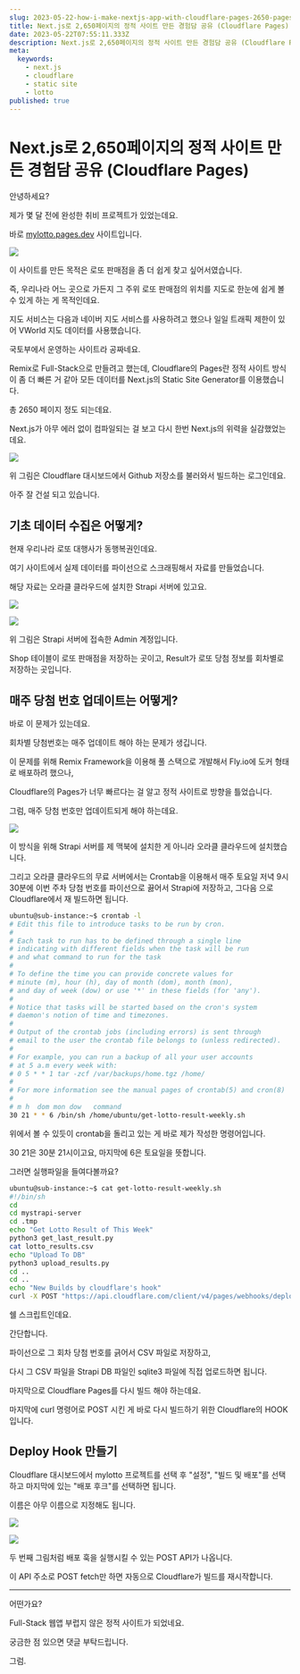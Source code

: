 ```yaml
---
slug: 2023-05-22-how-i-make-nextjs-app-with-cloudflare-pages-2650-pages
title: Next.js로 2,650페이지의 정적 사이트 만든 경험담 공유 (Cloudflare Pages)
date: 2023-05-22T07:55:11.333Z
description: Next.js로 2,650페이지의 정적 사이트 만든 경험담 공유 (Cloudflare Pages)
meta:
  keywords:
    - next.js
    - cloudflare
    - static site
    - lotto
published: true
---
```


# Next.js로 2,650페이지의 정적 사이트 만든 경험담 공유 (Cloudflare Pages)

안녕하세요?

제가 몇 달 전에 완성한 취비 프로젝트가 있었는데요.

바로 [mylotto.pages.dev](https://mylotto.pages.dev) 사이트입니다.


![](https://blogger.googleusercontent.com/img/a/AVvXsEiJxnVqh6_ZTLGxafUG-2tXB7rLtWWIe2Ed9UzMkvh2UPwJ8NMck1oTuq4lfBGa5aFlVUcmRiby0uIKUu9TdOKPyvXnAzBRwJDByJHgxXeTCnzPLmj3tsXo1uG-SvHyM2CwhO3LlFUT4yd9AHamjonCw5eSeLIO4svlfTgI1qwNAw78MYa5SEb_ZyHX)

이 사이트를 만든 목적은 로또 판매점을 좀 더 쉽게 찾고 싶어서였습니다.

즉, 우리나라 어느 곳으로 가든지 그 주위 로또 판매점의 위치를 지도로 한눈에 쉽게 볼 수 있게 하는 게 목적인데요.

지도 서비스는 다음과 네이버 지도 서비스를 사용하려고 했으나 일일 트래픽 제한이 있어 VWorld 지도 데이터를 사용했습니다.

국토부에서 운영하는 사이트라 공짜네요.

Remix로 Full-Stack으로 만들려고 했는데, Cloudflare의 Pages란 정적 사이트 방식이 좀 더 빠른 거 같아 모든 데이터를 Next.js의 Static Site Generator를 이용했습니다.

총 2650 페이지 정도 되는데요.

Next.js가 아무 에러 없이 컴파일되는 걸 보고 다시 한번 Next.js의 위력을 실감했었는데요.

![](https://blogger.googleusercontent.com/img/a/AVvXsEjApKdKqJmqDXs7c394s88pmXHz_MEh_E95RZzqMLosXMn0XyvF1i96IR43b6pr8fKypF2Mfz7H99pCaZhz7EAsVLSh3aSGDx8zSbYdyntn9y-Z-qO3PlepplOeCGOb-vFdwsOYflOYXfRqxzEXj6nx0o-1BBknw04C-uPZNM333XmvIO8Hlzp_7rRp)

위 그림은 Cloudflare 대시보드에서 Github 저장소를 불러와서 빌드하는 로그인데요.

아주 잘 건설 되고 있습니다.

## 기초 데이터 수집은 어떻게?

현재 우리나라 로또 대행사가 동행복권인데요.

여기 사이트에서 실제 데이터를 파이선으로 스크래핑해서 자료를 만들었습니다.

해당 자료는 오라클 클라우드에 설치한 Strapi 서버에 있고요.

![](https://blogger.googleusercontent.com/img/a/AVvXsEghZjiiX5EMiQ_vWHwUX8iEejbOjPBsTARqv-7yAKtRmwC2SIGisJDrh2vLJtHioyuEsM58UcY9NhOOFAScnlVSQaAEmD9kcuRDbshnrUhvhf4FgXHqd5vqAgkxPi1k0uYzFHu5dZAwPG5na72jdVYKeavKZtqoufWALilclyQItM4QPEst5nbGjEY1)

![](https://blogger.googleusercontent.com/img/a/AVvXsEhslG8U7sMQZzQcamQSXvqtbxi7tFUTq_e38oayXoe_00M-0mEdQ4yEHm1T1jjDxPLKj9vjWwlKuxvW-IYJv8KbDBRCA8UhohnjEm05J8TS7fvjj_fQE7gXxHswdPGmYv4vZmmFMT27bqdLg2oLWgI9ll0bvpJ3p5r1QPcEd2oAw7tdrcl-xzM_6eqy)

위 그림은 Strapi 서버에 접속한 Admin 계정입니다.

Shop 테이블이 로또 판매점을 저장하는 곳이고, Result가 로또 당첨 정보를 회차별로 저장하는 곳입니다.

## 매주 당첨 번호 업데이트는 어떻게?

바로 이 문제가 있는데요.

회차별 당첨번호는 매주 업데이트 해야 하는 문제가 생깁니다.

이 문제를 위해 Remix Framework을 이용해 풀 스택으로 개발해서 Fly.io에 도커 형태로 배포하려 했으나,

Cloudflare의 Pages가 너무 빠르다는 걸 알고 정적 사이트로 방향을 틀었습니다.

그럼, 매주 당첨 번호만 업데이트되게 해야 하는데요.

![](https://blogger.googleusercontent.com/img/a/AVvXsEjx-8LAcgd1soROL88NaAAytgAU07FbAbISe6ck_SBhFtpMfaioCvySbv9az9UVGWr85PR-V3gg36X6tNCGYZYOU2zmPnKsLAPAWzSA2g3VCyHopyeDwvOp4dIh8rfHSIfCTeTlc1YJHTdmoR788i6G-5kafc5VRGrTHX1XUPAsQmsxFltCXrjluRwh)

이 방식을 위해 Strapi 서버를 제 맥북에 설치한 게 아니라 오라클 클라우드에 설치했습니다.

그리고 오라클 클라우드의 무료 서버에서는 Crontab을 이용해서 매주 토요일 저녁 9시 30분에 이번 주차 당첨 번호를 파이선으로 끓어서 Strapi에 저장하고, 그다음 으로 Cloudflare에서 재 빌드하면 됩니다.

```bash
ubuntu@sub-instance:~$ crontab -l
# Edit this file to introduce tasks to be run by cron.
#
# Each task to run has to be defined through a single line
# indicating with different fields when the task will be run
# and what command to run for the task
#
# To define the time you can provide concrete values for
# minute (m), hour (h), day of month (dom), month (mon),
# and day of week (dow) or use '*' in these fields (for 'any').
#
# Notice that tasks will be started based on the cron's system
# daemon's notion of time and timezones.
#
# Output of the crontab jobs (including errors) is sent through
# email to the user the crontab file belongs to (unless redirected).
#
# For example, you can run a backup of all your user accounts
# at 5 a.m every week with:
# 0 5 * * 1 tar -zcf /var/backups/home.tgz /home/
#
# For more information see the manual pages of crontab(5) and cron(8)
#
# m h  dom mon dow   command
30 21 * * 6 /bin/sh /home/ubuntu/get-lotto-result-weekly.sh
```

위에서 볼 수 있듯이 crontab을 돌리고 있는 게 바로 제가 작성한 명령어입니다.

30 21은 30분 21시이고요, 마지막에 6은 토요일을 뜻합니다.

그러면 실행파일을 들여다볼까요?

```bash
ubuntu@sub-instance:~$ cat get-lotto-result-weekly.sh
#!/bin/sh
cd
cd mystrapi-server
cd .tmp
echo "Get Lotto Result of This Week"
python3 get_last_result.py
cat lotto_results.csv
echo "Upload To DB"
python3 upload_results.py
cd ..
cd ..
echo "New Builds by cloudflare's hook"
curl -X POST "https://api.cloudflare.com/client/v4/pages/webhooks/deploy_hooks/23947~~~~~"
```

쉘 스크립트인데요.

간단합니다.

파이선으로 그 회차 당첨 번호를 긁어서 CSV 파일로 저장하고, 

다시 그 CSV 파일을 Strapi DB 파일인 sqlite3 파일에 직접 업로드하면 됩니다.

마지막으로 Cloudflare Pages를 다시 빌드 해야 하는데요.

마지막에 curl 명령어로 POST 시킨 게 바로 다시 빌드하기 위한 Cloudflare의 HOOK입니다.

## Deploy Hook 만들기

Cloudflare 대시보드에서 mylotto 프로젝트를 선택 후 "설정", "빌드 및 배포"를 선택하고 마지막에 있는 "배포 후크"를 선택하면 됩니다.

이름은 아무 이름으로 지정해도 됩니다.

![](https://blogger.googleusercontent.com/img/a/AVvXsEjt89W3JSmIb878mJBFKMh9woOoutS055kXUEvsAAgUY07L4KyahD1Lu53FA6AH3FjcbbheCE9CZVu8YyDt1VhFPTSVSQ9H2cgvZFjZd3AQnwALPppLP4WbB_-JW8zamE3vCaUGDctskAdcKAa5yPQf7XlXyhMBwuk-Q0XpuqrRaMu8kkhphKwkarJP)

![](https://blogger.googleusercontent.com/img/a/AVvXsEirJ4F9osd7NiG5NJt_3QFYlSfLa3qlm5Vg7d5vwcnB0Fy6_ZzOyd1vdTknI3RpFzBGRponpSZir8i50BLIPjwF_gwEajWMtCMYrgy6fcfQjIEo-J17A0j4iyevJJxu_rdZ5svOLC7B2q2D6E36xRB1Pyt_8QV-kGugCZAEQQlPCRwoGa4AYCO1h0Js)

두 번째 그림처럼 배포 훅을 실행시킬 수 있는 POST API가 나옵니다.

이 API 주소로 POST fetch만 하면 자동으로 Cloudflare가 빌드를 재시작합니다.

---

어떤가요?

Full-Stack 웹앱 부럽지 않은 정적 사이트가 되었네요.

궁금한 점 있으면 댓글 부탁드립니다.

그럼.


